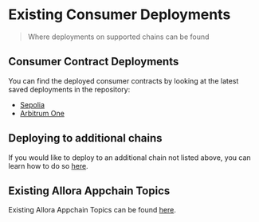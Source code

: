 # Existing Consumer Deployments

> Where deployments on supported chains can be found

## Consumer Contract Deployments

You can find the deployed consumer contracts by looking at the latest saved deployments in the repository:
- [Sepolia](https://sepolia.etherscan.io/address/0x8E45fbef38DaC54e32AfB27AC8cBab30E6818ce6#code)
- [Arbitrum One](https://arbiscan.io/address/0xd75A47C0e5Eb0CeDF57072268F48ba971d2cD7F3#code)

## Deploying to additional chains

If you would like to deploy to an additional chain not listed above, you can learn how to do so [here](./deploy-consumer).

## Existing Allora Appchain Topics

Existing Allora Appchain Topics can be found [here](./existing-topics).